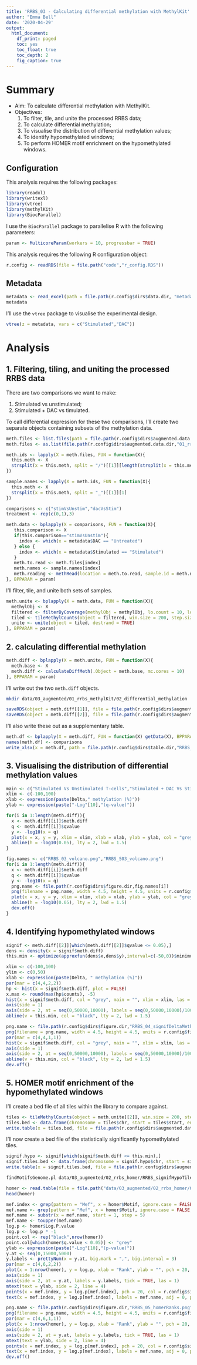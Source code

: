 ```yaml
---
title: 'RRBS_03 - Calculating differential methylation with MethylKit'
author: "Emma Bell"
date: '2020-04-29'
output:
  html_document:
    df_print: paged
    toc: yes
    toc_float: true
    toc_depth: 2
    fig_caption: true
---
```


# Summary

* Aim: To calculate differential methylation with MethylKit.
* Objectives:
  1. To filter, tile, and unite the processed RRBS data;
  2. To calculate differential methylation;
  3. To visualise the distribution of differential methylation values;
  4. To identify hypomethylated windows;
  5. To perform HOMER motif enrichment on the hypomethylated windows.


## Configuration

This analysis requires the following packages:

```r
library(readxl)
library(writexl)
library(vtree)
library(methylKit)
library(BiocParallel)
```

I use the `BiocParallel` package to parallelise R with the following parameters:

```r
param <- MulticoreParam(workers = 10, progressbar = TRUE)
```


This analysis requires the following R configuration object:

```r
r.config <- readRDS(file = file.path("code","r_config.RDS"))
```

## Metadata

```r
metadata <- read_excel(path = file.path(r.config$dirs$data.dir, "metadata.xlsx"), sheet = "RRBS")
metadata
```

I'll use the `vtree` package to visualise the experimental design.

```r
vtree(z = metadata, vars = c("Stimulated","DAC"))
```

# Analysis

## 1. Filtering, tiling, and uniting the processed RRBS data

There are two comparisons we want to make:

  1. Stimulated vs unstimulated;
  2. Stimulated + DAC vs timulated.
  
To call differential expression for these two comparisons, I'll create two separate objects containing subsets of the methylation data.

```r
meth.files <- list.files(path = file.path(r.config$dirs$augmented.data.dir,"01_rrbs_methylKit","01_meth_percentage"), pattern = "CpG.txt")
meth.files <- as.list(file.path(r.config$dirs$augmented.data.dir,"01_rrbs_methylKit","01_meth_percentage", meth.files))

meth.ids <- lapply(X = meth.files, FUN = function(X){
  this.meth <- X
  strsplit(x = this.meth, split = "/")[[1]][length(strsplit(x = this.meth, split = "/")[[1]])]
})

sample.names <- lapply(X = meth.ids, FUN = function(X){
  this.meth <- X
  strsplit(x = this.meth, split = "_")[[1]][1]
})

comparisons <- c("stimVsUnstim","dacVsStim")
treatment <- rep(c(0,1),3)

meth.data <- bplapply(X = comparisons, FUN = function(X){
   this.comparison <- X
   if(this.comparison=="stimVsUnstim"){
     index <- which(x = metadata$DAC == "Untreated")
   } else {
     index <- which(x = metadata$Stimulated == "Stimulated")
   }
   meth.to.read <- meth.files[index]
   meth.names <- sample.names[index]
   meth.reading <- methRead(location = meth.to.read, sample.id = meth.names, assembly="hg19", context = "CpG", treatment = treatment)
}, BPPARAM = param)
```

I'll filter, tile, and unite both sets of samples.

```r
meth.unite <- bplapply(X = meth.data, FUN = function(X){
  methylObj <- X
  filtered <- filterByCoverage(methylObj = methylObj, lo.count = 10, lo.perc = NULL, hi.count = NULL, hi.perc = 99.9)
  tiled <- tileMethylCounts(object = filtered, win.size = 200, step.size = 200)
  unite <- unite(object = tiled, destrand = TRUE)
}, BPPARAM = param)
```

## 2. calculating differential methylation

```r
meth.diff <- bplapply(X = meth.unite, FUN = function(X){
  meth.base <- X
  meth.diff <- calculateDiffMeth(.Object = meth.base, mc.cores = 10)
}, BPPARAM = param)
```

I'll write out the two `meth.diff` objects.

```bash
mkdir data/03_augmented/01_rrbs_methylKit/02_differential_methylation
```


```r
saveRDS(object = meth.diff[[1]], file = file.path(r.config$dirs$augmented.data.dir,"01_rrbs_methylKit","02_differential_methylation","methylKit_methDiff_StimVsUnstim.RDS"))
saveRDS(object = meth.diff[[2]], file = file.path(r.config$dirs$augmented.data.dir,"01_rrbs_methylKit","02_differential_methylation","methylKit_methDiff_StimDACVsStim.RDS"))
```

I'll also write these out as a supplementary table.

```r
meth.df <- bplapply(X = meth.diff, FUN = function(X) getData(X), BPPARAM = param)
names(meth.df) <- comparisons
write_xlsx(x = meth.df, path = file.path(r.config$dirs$table.dir,"RRBS_SupplementaryTable_01.xlsx"), col_names = TRUE)
```


## 3. Visualising the distribution of differential methylation values

```r
main <- c("Stimulated Vs Unstimulated T-cells","Stimulated + DAC Vs Stimulated T-cells")
xlim <- c(-100,100)
xlab <- expression(paste(Delta," methylation (%)"))
ylab <- expression(paste("-Log"[10],"(q-value)"))

for(i in 1:length(meth.diff)){
  x <- meth.diff[[i]]$meth.diff
  q <- meth.diff[[i]]$qvalue
  y <- -log10(x = q)
  plot(x = x, y = y, xlim = xlim, xlab = xlab, ylab = ylab, col = "grey", pch = 20, las = 1, main = main[i])
  abline(h = -log10(0.05), lty = 2, lwd = 1.5)
}
```

```r
fig.names <- c("RRBS_03_volcano.png","RRBS_S03_volcano.png")
for(i in 1:length(meth.diff)){
  x <- meth.diff[[i]]$meth.diff
  q <- meth.diff[[i]]$qvalue
  y <- -log10(x = q)
  png.name <- file.path(r.config$dirs$figure.dir,fig.names[i])
  png(filename = png.name, width = 4.5, height = 4.5, units = r.config$fig.specs$units, res = r.config$fig.specs$res, pointsize = r.config$fig.specs$pointsize)
  plot(x = x, y = y, xlim = xlim, xlab = xlab, ylab = ylab, col = "grey", pch = 20, las = 1, main = main[i])
  abline(h = -log10(0.05), lty = 2, lwd = 1.5)
  dev.off()
}
```

## 4. Identifying hypomethylated windows

```r
signif <- meth.diff[[2]][which(meth.diff[[2]]$qvalue <= 0.05),]
dens <- density(x = signif$meth.diff)
this.min <- optimize(approxfun(dens$x,dens$y),interval=c(-50,0))$minimum
```


```r
xlim <- c(-100,100)
ylim <- c(0,50)
xlab <- expression(paste(Delta, " methylation (%)"))
par(mar = c(4,4,2,2))
hp <- hist(x = signif$meth.diff, plot = FALSE)
x.max <- round(max(hp$counts), -5)
hist(x = signif$meth.diff, col = "grey", main = "", xlim = xlim, las = 1, breaks = seq(-100,100,5), ylab = "Frequency (1,000 windows)", xlab = xlab, yaxt = "n")
axis(side = 1)
axis(side = 2, at = seq(0,50000,10000), labels = seq(0,50000,10000)/1000, las = 1)
abline(v = this.min, col = "black", lty = 2, lwd = 1.5)
```


```r
png.name <- file.path(r.config$dirs$figure.dir,"RRBS_04_signifDeltaMeth.png")
png(filename = png.name, width = 4.5, height = 4.5, units = r.config$fig.specs$units, res = r.config$fig.specs$res, pointsize = r.config$fig.specs$pointsize)
par(mar = c(4,4,1,1))
hist(x = signif$meth.diff, col = "grey", main = "", xlim = xlim, las = 1, breaks = seq(-100,100,5), axes = FALSE, ylab = "Frequency (1,000 windows)", xlab = xlab)
axis(side = 1)
axis(side = 2, at = seq(0,50000,10000), labels = seq(0,50000,10000)/1000, las = 1)
abline(v = this.min, col = "black", lty = 2, lwd = 1.5)
dev.off()
```

## 5. HOMER motif enrichment of the hypomethylated windows

I'll create a bed file of all tiles within the library to compare against.

```r
tiles <- tileMethylCounts(object = meth.unite[[2]], win.size = 200, step.size = 200, mc.cores = 10)
tiles.bed <- data.frame(chromosome = tiles$chr, start = tiles$start, end = tiles$end, unique_peak_id = paste0("uid_",1:nrow(tiles)), not_used = "", strand = "*")
write.table(x = tiles.bed, file = file.path(r.config$dirs$augmented.data.dir,"02_rrbs_homer","RRBS_allTiles.bed"), quote = FALSE, sep = "\t", row.names = FALSE, col.names = FALSE)
```

I'll now create a bed file of the statistically significantly hypomethylated tiles.

```r
signif.hypo <- signif[which(signif$meth.diff <= this.min),]
signif.tiles.bed <- data.frame(chromosome = signif.hypo$chr, start = signif.hypo$start, end = signif.hypo$end, unique_peak_id = paste0("uid_",1:nrow(signif.hypo)), not_used = "", strand = "*")
write.table(x = signif.tiles.bed, file = file.path(r.config$dirs$augmented.data.dir,"02_rrbs_homer","RRBS_signifHypoTiles.bed"), quote = FALSE, sep = "\t", row.names = FALSE, col.names = FALSE)
```

```bash
findMotifsGenome.pl data/03_augmented/02_rrbs_homer/RRBS_signifHypoTiles.bed hg19 data/03_augmented/02_rrbs_homer/01_signifHypoTilesVsAllTiles -size 200 -p 10 -bg data/03_augmented/02_rrbs_homer/RRBS_allTiles.bed
```

```r
homer <- read.table(file = file.path("data/03_augmented/02_rrbs_homer/01_signifHypoTilesVsAllTiles","knownResults.txt"), header = FALSE, sep = "\t", skip = 1, col.names = c("Motif","Consensus","P-value","Log P-value","q-value","N FG","PC FG","N BG","PC BG"), stringsAsFactors = FALSE)
head(homer)
```

```r
mef.index <- grep(pattern = "Mef", x = homer$Motif, ignore.case = FALSE)
mef.name <- grep(pattern = "Mef", x = homer$Motif, ignore.case = FALSE, value = TRUE)
mef.name <- substr(x = mef.name, start = 1, stop = 5)
mef.name <- toupper(mef.name)
log.p <- homer$Log.P.value
log.p <- log.p * -1
point.col <- rep("black",nrow(homer))
point.col[which(homer$q.value < 0.05)] <- "grey"
ylab <- expression(paste("-Log"[10],"(p-value)"))
y.at <- seq(0,15000,5000)
y.labels <- prettyNum(x = y.at, big.mark = ",", big.interval = 3)
par(mar = c(4,6,2,2))
plot(x = 1:nrow(homer), y = log.p, xlab = "Rank", ylab = "", pch = 20, col = point.col, yaxt = "n")
axis(side = 1)
axis(side = 2, at = y.at, labels = y.labels, tick = TRUE, las = 1)
mtext(text = ylab, side = 2, line = 4)
points(x = mef.index, y = log.p[mef.index], pch = 20, col = r.config$simple.cols[3])
text(x = mef.index, y = log.p[mef.index], labels = mef.name, adj = 0, pos = c(4,4,4,3))
```


```r
png.name <- file.path(r.config$dirs$figure.dir,"RRBS_05_homerRanks.png")
png(filename = png.name, width = 4.5, height = 4.5, units = r.config$fig.specs$units, res = r.config$fig.specs$res, pointsize = r.config$fig.specs$pointsize)
par(mar = c(4,6,1,1))
plot(x = 1:nrow(homer), y = log.p, xlab = "Rank", ylab = "", pch = 20, col = point.col, yaxt = "n")
axis(side = 1)
axis(side = 2, at = y.at, labels = y.labels, tick = TRUE, las = 1)
mtext(text = ylab, side = 2, line = 4)
points(x = mef.index, y = log.p[mef.index], pch = 20, col = r.config$simple.cols[3])
text(x = mef.index, y = log.p[mef.index], labels = mef.name, adj = 0, pos = c(4,4,4,3))
dev.off()
```

